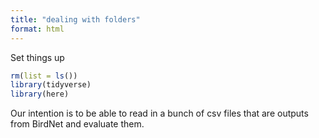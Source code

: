 ```yaml
---
title: "dealing with folders"
format: html
---
```


Set things up
```r
rm(list = ls())
library(tidyverse)
library(here)
```

Our intention is to be able to read in a bunch of csv files that are outputs from BirdNet and evaluate them.

